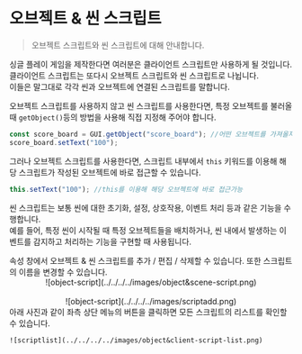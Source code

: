 
# 오브젝트 & 씬 스크립트

> 오브젝트 스크립트와 씬 스크립트에 대해 안내합니다.

싱글 플레이 게임을 제작한다면 여러분은 클라이언트 스크립트만 사용하게 될 것입니다.  
클라이언트 스크립트는 또다시 오브젝트 스크립트와 씬 스크립트로 나뉩니다.  
이들은 말그대로 각각 씬과 오브젝트에 연결된 스크립트를 말합니다.  

오브젝트 스크립트를 사용하지 않고 씬 스크립트를 사용한다면, 특정 오브젝트를 불러올 때 `getObject()`등의 방법을 사용해 직접 지정해 주어야 합니다.  

```js showLineNumbers filename="씬 스크립트"
const score_board = GUI.getObject("score_board"); //어떤 오브젝트를 가져올지 직접 지정해 주어야 함
score_board.setText("100");
```

그러나 오브젝트 스크립트를 사용한다면, 스크립트 내부에서 `this` 키워드를 이용해 해당 스크립트가 작성된 오브젝트에 바로 접근할 수 있습니다.

```js showLineNumbers copy {2} filename="GUI 오브젝트 score_board의 오브젝트 스크립트"
this.setText("100"); //this를 이용해 해당 오브젝트에 바로 접근가능
```

씬 스크립트는 보통 씬에 대한 초기화, 설정, 상호작용, 이벤트 처리 등과 같은 기능을 수행합니다.  
예를 들어, 특정 씬이 시작될 때 특정 오브젝트들을 배치하거나, 씬 내에서 발생하는 이벤트를 감지하고 처리하는 기능을 구현할 때 사용됩니다.  
  
<Callout type="info">
  속성 창에서 오브젝트 & 씬 스크립트를 추가 / 편집 / 삭제할 수 있습니다. 또한 스크립트의 이름을 변경할 수 있습니다.
  <br />
  <center>![object-script](../../../../images/object&scene-script.png)</center>
  <br/>
  <center>![object-script](../../../../images/scriptadd.png)</center>
</Callout>

<Callout type="info">
    아래 사진과 같이 좌측 상단 메뉴의 버튼을 클릭하면 모든 스크립트의 리스트를 확인할 수 있습니다.

    ![scriptlist](../../../../images/object&client-script-list.png)
</Callout>